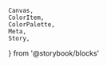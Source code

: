     Canvas,
    ColorItem,
    ColorPalette,
    Meta,
    Story,
} from '@storybook/blocks'

<Meta title="colors/Shades primary" />

<ColorPalette>
    <ColorItem
        title="190-100"
        colors={{
            190: '#150003',
            180: '#2B0006',
            170: '#400008',
            160: '#56000B',
            150: '#6B000E',
            140: '#800011',
            130: '#960014',
            120: '#AB0016',
            110: '#C10019',
            100: '#D6001C',
        }}
    />
    <ColorItem
        title="90-10"
        colors={{
            90: '#DA1A33',
            80: '#DE3349',
            70: '#E24D60',
            60: '#E66677',
            50: '#EB808E',
            40: '#EF99A4',
            30: '#F3B3BB',
            20: '#F7CCD2',
            10: '#FBE6E8',
        }}
    />
</ColorPalette>
